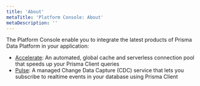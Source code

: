 ```yaml
---
title: 'About'
metaTitle: 'Platform Console: About'
metaDescription: ''
---
```


<TopBlock>

The Platform Console enable you to integrate the latest products of Prisma Data Platform in your application:

- [Accelerate](/data-platform/accelerate/what-is-accelerate): An automated, global cache and serverless connection pool that speeds up your Prisma Client queries
- [Pulse](/data-platform/pulse/what-is-pulse): A managed Change Data Capture (CDC) service that lets you subscribe to realtime events in your database using Prisma Client

</TopBlock>

